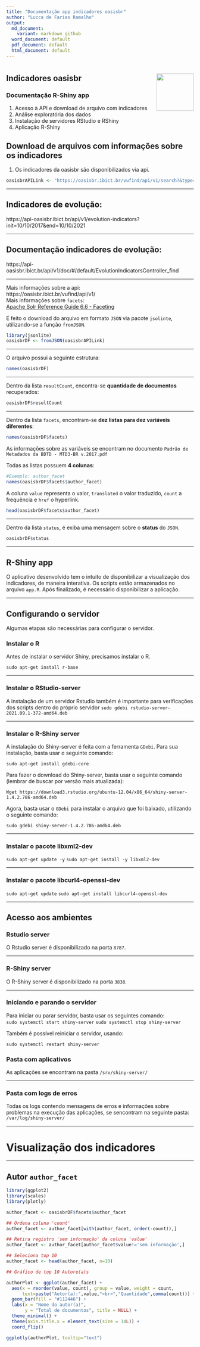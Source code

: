 ```yaml
---
title: "Documentação app indicadores oasisbr"
author: "Lucca de Farias Ramalho"
output:
  md_document:
    variant: markdown_github
  word_document: default
  pdf_document: default
  html_document: default
---
```

# <img src="www/oasisbr.png" align="right" height="100px" alt="" />

## Indicadores oasisbr
### Documentação R-Shiny app

1. Acesso à API e download de arquivo com indicadores
2. Análise exploratória dos dados
3. Instalação de servidores RStudio e RShiny
4. Aplicação R-Shiny


## Download de arquivos com informações sobre os indicadores

1. Os indicadores da oasisbr são disponibilizados via api. \

```r
oasisbrAPILink <- "https://oasisbr.ibict.br/vufind/api/v1/search?&type=AllFields&page=0&limit=0&sort=relevance&facet[]=author_facet&facet[]=dc.subject.por.fl_str_mv&facet[]=eu_rights_str_mv&facet[]=dc.publisher.program.fl_str_mv&facet[]=dc.subject.cnpq.fl_str_mv&facet[]=publishDate&facet[]=language&facet[]=format&facet[]=institution&facet[]=dc.contributor.advisor1.fl_str_mv"
```

****
## Indicadores de evolução:
https://api-oasisbr.ibict.br/api/v1/evolution-indicators?init=10/10/2017&end=10/10/2021

****
## Documentação indicadores de evolução:
https://api-oasisbr.ibict.br/api/v1/doc/#/default/EvolutionIndicatorsController_find

****


Mais informações sobre a api: \
https://oasisbr.ibict.br/vufind/api/v1/ \
Mais informações sobre `facets`: \
[Apache Solr Reference Guide 6.6 - Faceting](`https://solr.apache.org/guide/6_6/faceting.html`)


É feito o download do arquivo em formato ```JSON``` via pacote ```jsolinte```, utilizando-se a função ```fromJSON```.

```r
library(jsonlite)
oasisbrDF <- fromJSON(oasisbrAPILink)
```
***
O arquivo possui a seguinte estrutura:
```r
names(oasisbrDF)
```

***
Dentro da lista `resultCount`, encontra-se **quantidade de documentos** recuperados:

```r
oasisbrDF$resultCount
```
***
Dentro da lista `facets`, encontram-se **dez listas para dez variáveis diferentes**:


```r
names(oasisbrDF$facets)
```

As informações sobre as variáveis se encontram no documento `Padrão de Metadados da BDTD - MTD3-BR v.2017.pdf`

Todas as listas possuem **4 colunas**:
```r
#Exemplo: author_facet
names(oasisbrDF$facets$author_facet)
```

A coluna `value` representa o valor, `translated` o valor traduzido, `count` a frequência e `href` o hyperlink.

```r
head(oasisbrDF$facets$author_facet)
```

***
Dentro da lista `status`, é exiba uma mensagem sobre o **status** do `JSON`.


```r
oasisbrDF$status
```


******
## R-Shiny app
O aplicativo desenvolvido tem o intuito de disponibilizar a visualização dos indicadores, de maneira interativa. Os scripts estão armazenados no arquivo `app.R`. Após finalizado, é necessário disponibilizar a aplicação.

*****
## Configurando o servidor
Algumas etapas são necessárias para configurar o servidor.

### Instalar o R
Antes de instalar o servidor Shiny, precisamos instalar o R.

`sudo apt-get install r-base`

*****

### Instalar o RStudio-server
A instalação de um servidor Rstudio também é importante para verificações dos scripts dentro do próprio servidor
`sudo gdebi rstudio-server-2021.09.1-372-amd64.deb`

****
### Instalar o R-Shiny server
A instalação do Shiny-server é feita com a ferramenta `GDebi`. Para sua instalação, basta usar o seguinte comando:

`sudo apt-get install gdebi-core`

Para fazer o download do Shiny-server, basta usar o seguinte comando (lembrar de buscar por versão mais atualizada):

`Wget https://download3.rstudio.org/ubuntu-12.04/x86_64/shiny-server-1.4.2.786-amd64.deb`

Agora, basta usar o `GDebi` para instalar o arquivo que foi baixado, utilizando o seguinte comando:

`sudo gdebi shiny-server-1.4.2.786-amd64.deb`

*****
### Instalar o pacote libxml2-dev

`sudo apt-get update -y`
`sudo apt-get install -y libxml2-dev`

*****
### Instalar o pacote libcurl4-openssl-dev

`sudo apt-get update`
`sudo apt-get install libcurl4-openssl-dev`

****

## Acesso aos ambientes
### Rstudio server
O Rstudio server é disponibilizado na porta `8787`.

*****

### R-Shiny server
O R-Shiny server é disponibilizado na porta `3838`.

*****

### Iniciando e parando o servidor

Para iniciar ou parar servidor, basta usar os seguintes comando: \
`sudo systemctl start shiny-server`
`sudo systemctl stop shiny-server`

Também é possível reiniciar o servidor, usando:

`sudo systemctl restart shiny-server`


### Pasta com aplicativos
As aplicações se encontram na pasta `/srv/shiny-server/`

****
### Pasta com logs de erros
Todas os logs contendo mensagens de erros e informações sobre problemas na execução das aplicações, se sencontram na seguinte pasta:
`/var/log/shiny-server/`


********
# Visualização dos indicadores

****
## Autor `author_facet`


```r
library(ggplot2)
library(scales)
library(plotly)

author_facet <- oasisbrDF$facets$author_facet

## Ordena coluna 'count'
author_facet <- author_facet[with(author_facet, order(-count)),]

## Retira registro 'sem informação' da coluna 'value'
author_facet <- author_facet[author_facet$value!='sem informação',]

## Seleciona top 10
author_facet <- head(author_facet, n=10)

## Gráfico de top 10 Autore(a)s

authorPlot <- ggplot(author_facet) +
  aes(x = reorder(value, count), group = value, weight = count, 
      text=paste("Autor(a):",value,"<br>","Quantidade",comma(count))) +
  geom_bar(fill = "#112446") +
  labs(x = "Nome do autor(a)", 
       y = "Total de documentos", title = NULL) +
  theme_minimal() +
  theme(axis.title.x = element_text(size = 14L)) +
  coord_flip()

ggplotly(authorPlot, tooltip="text")

```
